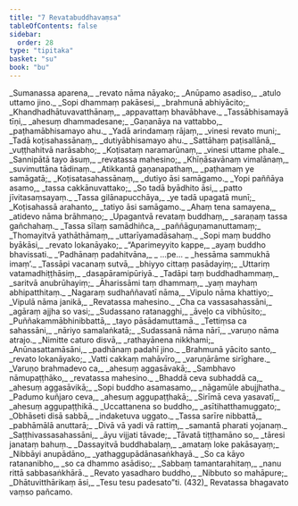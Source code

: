 ```yaml
---
title: "7 Revatabuddhavaṃsa"
tableOfContents: false
sidebar:
  order: 28
type: "tipitaka"
basket: "su"
book: "bu"
---
```



<DynamicBreadcrumb />

<Division number="1" book="bu">

<Paragraph number="411" type="verses" book="bu">
_Sumanassa aparena,_  
_revato nāma nāyako;_  
_Anūpamo asadiso,_  
_atulo uttamo jino._  

</Paragraph>

</Division>
<Division number="2" book="bu">

<Paragraph number="412" type="verses" book="bu">
_Sopi dhammaṃ pakāsesi,_  
_brahmunā abhiyācito;_  
_Khandhadhātuvavatthānaṃ,_  
_appavattaṃ bhavābhave._  

</Paragraph>

</Division>
<Division number="3" book="bu">

<Paragraph number="413" type="verses" book="bu">
_Tassābhisamayā tīṇi,_  
_ahesuṃ dhammadesane;_  
_Gaṇanāya na vattabbo,_  
_paṭhamābhisamayo ahu._  

</Paragraph>

</Division>
<Division number="4" book="bu">

<Paragraph number="414" type="verses" book="bu">
_Yadā arindamaṃ rājaṃ,_  
_vinesi revato muni;_  
_Tadā koṭisahassānaṃ,_  
_dutiyābhisamayo ahu._  

</Paragraph>

</Division>
<Division number="5" book="bu">

<Paragraph number="415" type="verses" book="bu">
_Sattāhaṃ paṭisallānā,_  
_vuṭṭhahitvā narāsabho;_  
_Koṭisataṃ naramarūnaṃ,_  
_vinesi uttame phale._  

</Paragraph>

</Division>
<Division number="6" book="bu">

<Paragraph number="416" type="verses" book="bu">
_Sannipātā tayo āsuṃ,_  
_revatassa mahesino;_  
_Khīṇāsavānaṃ vimalānaṃ,_  
_suvimuttāna tādinaṃ._  

</Paragraph>

</Division>
<Division number="7" book="bu">

<Paragraph number="417" type="verses" book="bu">
_Atikkantā gaṇanapathaṃ,_  
_paṭhamaṃ ye samāgatā;_  
_Koṭisatasahassānaṃ,_  
_dutiyo āsi samāgamo._  

</Paragraph>

</Division>
<Division number="8" book="bu">

<Paragraph number="418" type="verses" book="bu">
_Yopi paññāya asamo,_  
_tassa cakkānuvattako;_  
_So tadā byādhito āsi,_  
_patto jīvitasaṃsayaṃ._  

</Paragraph>

</Division>
<Division number="9" book="bu">

<Paragraph number="419" type="verses" book="bu">
_Tassa gilānapucchāya,_  
_ye tadā upagatā munī;_  
_Koṭisahassā arahanto,_  
_tatiyo āsi samāgamo._  

</Paragraph>

</Division>
<Division number="10" book="bu">

<Paragraph number="420" type="verses" book="bu">
_Ahaṃ tena samayena,_  
_atidevo nāma brāhmaṇo;_  
_Upagantvā revataṃ buddhaṃ,_  
_saraṇaṃ tassa gañchahaṃ._  

</Paragraph>

</Division>
<Division number="11" book="bu">

<Paragraph number="421" type="verses" book="bu">
_Tassa sīlaṃ samādhiñca,_  
_paññāguṇamanuttamaṃ;_  
_Thomayitvā yathāthāmaṃ,_  
_uttarīyamadāsahaṃ._  

</Paragraph>

</Division>
<Division number="12" book="bu">

<Paragraph number="422" type="verses" book="bu">
_Sopi maṃ buddho byākāsi,_  
_revato lokanāyako;_  
_“Aparimeyyito kappe,_  
_ayaṃ buddho bhavissati._  

</Paragraph>

</Division>
<Division number="13" book="bu">

<Paragraph number="423" type="verses" book="bu">
_‘Padhānaṃ padahitvāna,_  
_ …pe… _  
_hessāma sammukhā imaṃ’._  

</Paragraph>

</Division>
<Division number="14" book="bu">

<Paragraph number="424" type="verses" book="bu">
_Tassāpi vacanaṃ sutvā,_  
_bhiyyo cittaṃ pasādayiṃ;_  
_Uttariṃ vatamadhiṭṭhāsiṃ,_  
_dasapāramipūriyā._  

</Paragraph>

</Division>
<Division number="15" book="bu">

<Paragraph number="425" type="verses" book="bu">
_Tadāpi taṃ buddhadhammaṃ,_  
_saritvā anubrūhayiṃ;_  
_Āharissāmi taṃ dhammaṃ,_  
_yaṃ mayhaṃ abhipatthitaṃ._  

</Paragraph>

</Division>
<Division number="16" book="bu">

<Paragraph number="426" type="verses" book="bu">
_Nagaraṃ sudhaññavatī nāma,_  
_Vipulo nāma khattiyo;_  
_Vipulā nāma janikā,_  
_Revatassa mahesino._  

</Paragraph>

</Division>
<Division number="17" book="bu">

<Paragraph number="427" type="verses" book="bu">
_Cha ca vassasahassāni,_  
_agāraṃ ajjha so vasi;_  
_Sudassano ratanagghi,_  
_āveḷo ca vibhūsito;_  
_Puññakammābhinibbattā,_  
_tayo pāsādamuttamā._  

</Paragraph>

</Division>
<Division number="18" book="bu">

<Paragraph number="428" type="verses" book="bu">
_Tettiṃsa ca sahassāni,_  
_nāriyo samalaṅkatā;_  
_Sudassanā nāma nārī,_  
_varuṇo nāma atrajo._  

</Paragraph>

</Division>
<Division number="19" book="bu">

<Paragraph number="429" type="verses" book="bu">
_Nimitte caturo disvā,_  
_rathayānena nikkhami;_  
_Anūnasattamāsāni,_  
_padhānaṃ padahī jino._  

</Paragraph>

</Division>
<Division number="20" book="bu">

<Paragraph number="430" type="verses" book="bu">
_Brahmunā yācito santo,_  
_revato lokanāyako;_  
_Vatti cakkaṃ mahāvīro,_  
_varuṇārāme sirīghare._  

</Paragraph>

</Division>
<Division number="21" book="bu">

<Paragraph number="431" type="verses" book="bu">
_Varuṇo brahmadevo ca,_  
_ahesuṃ aggasāvakā;_  
_Sambhavo nāmupaṭṭhāko,_  
_revatassa mahesino._  

</Paragraph>

</Division>
<Division number="22" book="bu">

<Paragraph number="432" type="verses" book="bu">
_Bhaddā ceva subhaddā ca,_  
_ahesuṃ aggasāvikā;_  
_Sopi buddho asamasamo,_  
_nāgamūle abujjhatha._  

</Paragraph>

</Division>
<Division number="23" book="bu">

<Paragraph number="433" type="verses" book="bu">
_Padumo kuñjaro ceva,_  
_ahesuṃ aggupaṭṭhakā;_  
_Sirīmā ceva yasavatī,_  
_ahesuṃ aggupaṭṭhikā._  

</Paragraph>

</Division>
<Division number="24" book="bu">

<Paragraph number="434" type="verses" book="bu">
_Uccattanena so buddho,_  
_asītihatthamuggato;_  
_Obhāseti disā sabbā,_  
_indaketuva uggato._  

</Paragraph>

</Division>
<Division number="25" book="bu">

<Paragraph number="435" type="verses" book="bu">
_Tassa sarīre nibbattā,_  
_pabhāmālā anuttarā;_  
_Divā vā yadi vā rattiṃ,_  
_samantā pharati yojanaṃ._  

</Paragraph>

</Division>
<Division number="26" book="bu">

<Paragraph number="436" type="verses" book="bu">
_Saṭṭhivassasahassāni,_  
_āyu vijjati tāvade;_  
_Tāvatā tiṭṭhamāno so,_  
_tāresi janataṃ bahuṃ._  

</Paragraph>

</Division>
<Division number="27" book="bu">

<Paragraph number="437" type="verses" book="bu">
_Dassayitvā buddhabalaṃ,_  
_amataṃ loke pakāsayaṃ;_  
_Nibbāyi anupādāno,_  
_yathaggupādānasaṅkhayā._  

</Paragraph>

</Division>
<Division number="28" book="bu">

<Paragraph number="438" type="verses" book="bu">
_So ca kāyo ratananibho,_  
_so ca dhammo asādiso;_  
_Sabbaṃ tamantarahitaṃ,_  
_nanu rittā sabbasaṅkhārā._  

</Paragraph>

</Division>
<Division number="29" book="bu">

<Paragraph number="439" type="verses" book="bu">
_Revato yasadharo buddho,_  
_Nibbuto so mahāpure;_  
_Dhātuvitthārikaṃ āsi,_  
_Tesu tesu padesato”ti. (432)_  


</Paragraph>
</Division>

<Paragraph number="440" type="center" book="bu">
Revatassa bhagavato vaṃso pañcamo.
</Paragraph>